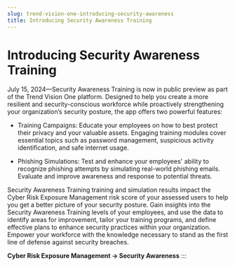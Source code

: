 ```yaml
---
slug: trend-vision-one-introducing-security-awareness
title: Introducing Security Awareness Training
---
```

# Introducing Security Awareness Training

July 15, 2024—Security Awareness Training is now in public preview as part of the Trend Vision One platform. Designed to help you create a more resilient and security-conscious workforce while proactively strengthening your organization’s security posture, the app offers two powerful features:

- Training Campaigns: Educate your employees on how to best protect their privacy and your valuable assets. Engaging training modules cover essential topics such as password management, suspicious activity identification, and safe internet usage.

- Phishing Simulations: Test and enhance your employees' ability to recognize phishing attempts by simulating real-world phishing emails. Evaluate and improve awareness and response to potential threats.

Security Awareness Training training and simulation results impact the Cyber Risk Exposure Management risk score of your assessed users to help you get a better picture of your security posture. Gain insights into the Security Awareness Training levels of your employees, and use the data to identify areas for improvement, tailor your training programs, and define effective plans to enhance security practices within your organization. Empower your workforce with the knowledge necessary to stand as the first line of defense against security breaches.

**Cyber Risk Exposure Management → Security Awareness**
:::
